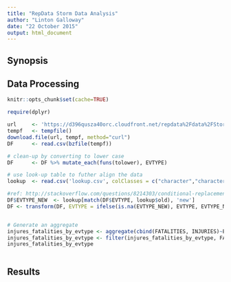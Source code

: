 ```yaml
---
title: "RepData Storm Data Analysis"
author: "Linton Galloway"
date: "22 October 2015"
output: html_document
---
```


## Synopsis



## Data Processing

```r
knitr::opts_chunk$set(cache=TRUE)

require(dplyr)
```


```r
url     <- 'https://d396qusza40orc.cloudfront.net/repdata%2Fdata%2FStormData.csv.bz2'
tempf   <- tempfile()
download.file(url, tempf, method="curl")
DF      <- read.csv(bzfile(tempf))
```

```r

# clean-up by converting to lower case
DF      <- DF %>% mutate_each(funs(tolower), EVTYPE)

# use look-up table to futher align the data
lookup  <- read.csv('lookup.csv', colClasses = c("character","character"))

#ref: http://stackoverflow.com/questions/8214303/conditional-replacement-of-values-in-a-data-frame
DF$EVTYPE_NEW  <- lookup[match(DF$EVTYPE, lookup$old), 'new']
DF <- transform(DF, EVTYPE = ifelse(is.na(EVTYPE_NEW), EVTYPE, EVTYPE_NEW)) 



```


```r


# Generate an aggregate
injures_fatalities_by_evtype <- aggregate(cbind(FATALITIES, INJURIES)~EVTYPE, data=DF, sum)
injures_fatalities_by_evtype <- filter(injures_fatalities_by_evtype, FATALITIES != 0 | INJURIES != 0)
injures_fatalities_by_evtype
```

```r

```

## Results

```r

```
